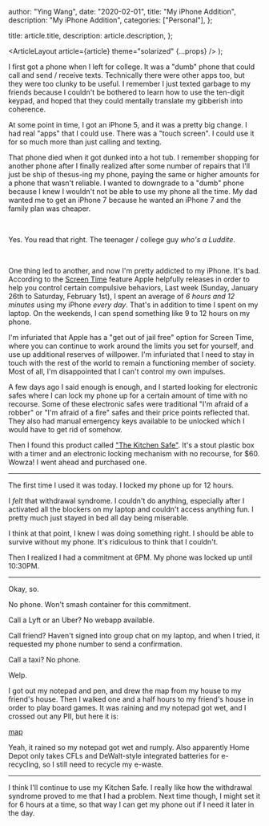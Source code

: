 
  author: "Ying Wang",
  date: "2020-02-01",
  title: "My iPhone Addition",
  description: "My iPhone Addition",
  categories: ["Personal"],
};

  title: article.title,
  description: article.description,
};

  <ArticleLayout article={article} theme="solarized" {...props} />
);

I first got a phone when I left for college. It was a "dumb" phone that could
call and send / receive texts. Technically there were other apps too, but they
were too clunky to be useful. I remember I just texted garbage to my friends
because I couldn't be bothered to learn how to use the ten-digit keypad, and
hoped that they could mentally translate my gibberish into coherence.

At some point in time, I got an iPhone 5, and it was a pretty big change. I had
real "apps" that I could use. There was a "touch screen". I could use it for so
much more than just calling and texting.

That phone died when it got dunked into a hot tub. I remember shopping for
another phone after I finally realized after some number of repairs that I'll
just be ship of thesus-ing my phone, paying the same or higher amounts for a
phone that wasn't reliable. I wanted to downgrade to a "dumb" phone because I
knew I wouldn't not be able to use my phone all the time. My dad wanted me to
get an iPhone 7 because he wanted an iPhone 7 and the family plan was cheaper.

<br />

Yes. You read that right. The teenager / college guy _who's a Luddite_.

<br />

One thing led to another, and now I'm pretty addicted to my iPhone. It's bad.
According to the [Screen Time](https://support.apple.com/en-us/HT208982) feature
Apple helpfully releases in order to help you control certain compulsive
behaviors, Last week (Sunday, January 26th to Saturday, February 1st), I spent
an average of _6 hours and 12 minutes_ using my iPhone _every day_. That's in
addition to time I spent on my laptop. On the weekends, I can spend something
like 9 to 12 hours on my phone.

I'm infuriated that Apple has a "get out of jail free" option for Screen Time,
where you can continue to work around the limits you set for yourself, and use
up additional reserves of willpower. I'm infuriated that I need to stay in touch
with the rest of the world to remain a functioning member of society. Most of
all, I'm disappointed that I can't control my own impulses.

A few days ago I said enough is enough, and I started looking for electronic
safes where I can lock my phone up for a certain amount of time with no
recourse. Some of these electronic safes were traditional "I'm afraid of a
robber" or "I'm afraid of a fire" safes and their price points reflected that.
They also had manual emergency keys available to be unlocked which I would have
to get rid of somehow.

Then I found this product called ["The Kitchen
Safe"](https://www.thekitchensafe.com/). It's a stout plastic box with a timer
and an electronic locking mechanism with no recourse, for $60. Wowza! I went
ahead and purchased one.

---

The first time I used it was today. I locked my phone up for 12 hours.

I _felt_ that withdrawal syndrome. I couldn't do anything, especially after I
activated all the blockers on my laptop and couldn't access anything fun. I
pretty much just stayed in bed all day being miserable.

I think at that point, I knew I was doing something right. I should be able to
survive without my phone. It's ridiculous to think that I couldn't.

Then I realized I had a commitment at 6PM. My phone was locked up until 10:30PM.

---

Okay, so.

No phone. Won't smash container for this commitment.

Call a Lyft or an Uber? No webapp available.

Call friend? Haven't signed into group chat on my laptop, and when I tried, it
requested my phone number to send a confirmation.

Call a taxi? No phone.

Welp.

I got out my notepad and pen, and drew the map from my house to my friend's
house. Then I walked one and a half hours to my friend's house in order to play
board games. It was raining and my notepad got wet, and I crossed out any PII,
but here it is:

[map](/img/posts/2020/02/01/my_phone_addiction_1.jpg)

Yeah, it rained so my notepad got wet and rumply. Also apparently Home Depot
only takes CFLs and DeWalt-style integrated batteries for e-recycling, so I
still need to recycle my e-waste.

---

I think I'll continue to use my Kitchen Safe. I really like how the withdrawal
syndrome proved to me that I had a problem. Next time though, I might set it for
6 hours at a time, so that way I can get my phone out if I need it later in the
day.

